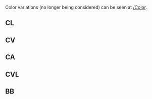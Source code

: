 Color variations (no longer being considered) can be seen at [[/Color]].

==CL==

{{EliteShipsKai
|Tenryuu/Kai
|Tatsuta/Kai
|-
|Kuma/Kai
|Tama/Kai
|Kitakami
|Ooi
|Kiso/Kai
|-
|Nagara/Kai
|Isuzu/Kai
|Natori/Kai
|Yura/Kai
|Kinu/Kai
|Abukuma/Kai
|Isuzu/Kai Ni
|-
|Sendai/Kai
|Jintsuu/Kai
|Naka/Kai
|Sendai/Kai Ni
|Jintsuu/Kai Ni
|Naka/Kai Ni
|-
|Yuubari/Kai
|-
|Agano/Kai
|Noshiro/Kai
|Yahagi/Kai
|Sakawa/Kai
|-
|Ooyodo/Kai
|#
|Ooi/Kai
|Kitakami/Kai
|Ooi/Kai Ni
|Kitakami/Kai Ni
|Kiso/Kai Ni
|Katori/Kai
|remodel_level_good = 20
|remodel_level_outstanding = 15
|remodel_level_operator = <
|firepower_good = 65
|firepower_outstanding = 69
|torpedo_good = 86
|torpedo_outstanding = 90
|aa_good = 64
|aa_outstanding = 80
|asw_good = 80
|asw_outstanding = 90
|los_good = 57
|los_outstanding = 70
|hp_good = 44
|hp_outstanding = 49
|armor_good = 67
|armor_outstanding = 69
|evasion_good = 81
|evasion_outstanding = 83
|aircraft_good = 7
|aircraft_outstanding = 10
|aircraft_slot_good = 4
|luck_good = 15
|luck_outstanding = 20
|luck_max_good = 70
|ammo_good = 30
|ammo_outstanding = 30
|ammo_operator = <
|reference_type = 3
|Isuzu/Kai Ni_notes = Short range}}

==CV==

{{EliteShipsKai
|Akagi/Kai
|-
|Kaga/Kai
|-
|Souryuu/Kai
|Souryuu/Kai Ni
|-
|Hiryuu/Kai
|Hiryuu/Kai Ni
|-
|Shoukaku/Kai
|Zuikaku/Kai
|-
|Unryuu/Kai
|Amagi/Kai
|#
|Taihou/Kai
|remodel_level_good = 30
|remodel_level_outstanding = 20
|remodel_level_operator = <
|firepower_good = 55
|firepower_outstanding = 60
|torpedo_good = 86
|torpedo_outstanding = 90
|aa_good = 80
|aa_outstanding = 85
|asw_good = 80
|asw_outstanding = 90
|los_good = 100
|los_outstanding = 110
|hp_good = 74
|hp_outstanding = 78
|armor_good = 78
|armor_outstanding = 80
|evasion_good = 75
|evasion_outstanding = 80
|aircraft_good = 80
|aircraft_outstanding = 90
|aircraft_slot_good = 29
|luck_good = 30
|luck_outstanding = 45
|luck_max_good = 80
|fuel_good = 70
|fuel_outstanding = 65
|fuel_operator = <
|ammo_good = 70
|ammo_outstanding = 65
|ammo_operator = <
|reference_type = 11
|Taihou/Kai_notes = Can launch planes even when moderately damaged
|Taihou/Kai_notes_highlight = outstanding}}

==CA==
{{EliteShipsKai
|Furutaka/Kai
|Kako/Kai
|Furutaka/Kai Ni
|-
|Aoba/Kai
|Kinugasa/Kai
|Kinugasa/Kai Ni
|-
|Myoukou/Kai
|Nachi/Kai
|Ashigara/Kai
|Haguro/Kai
|Myoukou/Kai Ni
|Nachi/Kai Ni
|Ashigara/Kai Ni
|Haguro/Kai Ni
|-
|Takao/Kai
|Atago/Kai
|Maya/Kai
|Choukai/Kai
|Maya/Kai Ni
|-
|Tone/Kai
|Chikuma/Kai
|-
|Mogami
|Mikuma
|Suzuya
|Kumano
|-
|Prinz Eugen/Kai
|#
|Tone/Kai Ni
|Chikuma/Kai Ni
|-
|Mogami/Kai
|Mikuma/Kai
|Suzuya/Kai
|Kumano/Kai
|remodel_level_good = 20
|remodel_level_outstanding = 15
|remodel_level_operator = <
|firepower_good = 76
|firepower_outstanding = 82
|torpedo_good = 73
|torpedo_outstanding = 82
|aa_good = 78
|aa_outstanding = 84
|los_good = 55
|los_outstanding = 70
|hp_good = 56
|hp_outstanding = 60
|armor_good = 76
|armor_outstanding = 78
|evasion_good = 79
|evasion_outstanding = 83
|aircraft_good = 8
|aircraft_outstanding = 12
|aircraft_slot_good = 5
|luck_good = 17
|luck_outstanding = 25
|luck_max_good = 80
|fuel_good = 45
|fuel_outstanding = 40
|fuel_operator = <
|ammo_good = 70
|ammo_outstanding = 60
|ammo_operator = <
|reference_type = 5}}

==CVL==
{{EliteShipsKai
|Houshou/Kai
|-
|Ryuujou/Kai
|Ryuujou/Kai Ni
|-
|Hiyou/Kai
|Junyou/Kai
|Junyou/Kai Ni
|-
|Shouhou/Kai
|Zuihou/Kai
|-
|Chitose/Carrier Kai
|Chiyoda/Carrier Kai
|Chitose/Carrier Kai Ni
|Chiyoda/Carrier Kai Ni
|-
|Ryuuhou
|Ryuuhou/Kai
|#
|Chitose/A
|Chiyoda/A
|-
|Taigei
|remodel_level_good = 25
|remodel_level_outstanding = 15
|remodel_level_operator = <
|firepower_good = 30
|firepower_outstanding = 35
|torpedo_good = 0
|torpedo_outstanding = 0
|aa_good = 65
|aa_outstanding = 70
|los_good = 79
|los_outstanding = 89
|hp_good = 54
|hp_outstanding = 57
|armor_good = 60
|armor_outstanding = 64
|evasion_good = 70
|evasion_outstanding = 80
|aircraft_good = 50
|aircraft_outstanding = 60
|aircraft_slot_good = 23
|luck_good = 15
|luck_outstanding = 29
|luck_max_good = 80
|fuel_good = 40
|fuel_outstanding = 35
|fuel_operator = <
|ammo_good = 40
|ammo_outstanding = 35
|ammo_operator = <
|reference_type = 7}}

==BB==
{{EliteShipsKai
|Nagato/Kai
|Mutsu/Kai
|-
|Kongou/Kai
|Hiei/Kai
|Haruna/Kai
|Kirishima/Kai
|Kongou/Kai Ni
|Hiei/Kai Ni
|Haruna/Kai Ni
|Kirishima/Kai Ni
|-
|Fusou
|Yamashiro
|-
|Ise
|Hyuuga
|-
|Yamato/Kai
|Musashi/Kai
|-
|Bismarck/Kai
|Bismarck/zwei
|Bismarck/drei
|#
|Fusou/Kai
|Fusou/Kai Ni
|Yamashiro/Kai
|Yamashiro/Kai Ni
|-
|Ise/Kai
|Hyuuga/Kai
|remodel_level_good = 30
|remodel_level_outstanding = 20
|remodel_level_operator = <
|firepower_good = 97
|firepower_outstanding = 110
|torpedo_good = 0
|torpedo_outstanding = 0
|aa_good = 89
|aa_outstanding = 99
|los_good = 49
|los_outstanding = 54
|hp_good = 89
|hp_outstanding = 94
|armor_good = 93
|armor_outstanding = 99
|evasion_good = 69
|evasion_outstanding = 72
|aircraft_good = 12
|aircraft_outstanding = 16
|aircraft_slot_good = 12
|luck_good = 17
|luck_outstanding = 25
|luck_max_good = 84
|fuel_good = 95
|fuel_outstanding = 90
|fuel_operator = <
|ammo_good = 125
|ammo_outstanding = 120
|ammo_operator = <}}